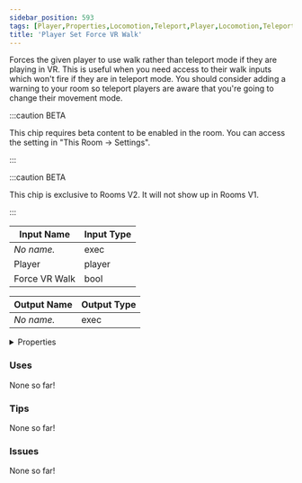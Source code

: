```yaml
---
sidebar_position: 593
tags: [Player,Properties,Locomotion,Teleport,Player,Locomotion,Teleport]
title: 'Player Set Force VR Walk'
---
```


Forces the given player to use walk rather than teleport mode if they are playing in VR. This is useful when you need access to their walk inputs which won't fire if they are in teleport mode. You should consider adding a warning to your room so teleport players are aware that you're going to change their movement mode.

:::caution BETA

This chip requires beta content to be enabled in the room. You can access the setting in "This Room -> Settings".

:::

:::caution BETA

This chip is exclusive to Rooms V2. It will not show up in Rooms V1.

:::


<EsbSvg />

| Input Name | Input Type |
|-----------|-----------|
| *No name.* | exec |
| Player | player |
| Force VR Walk | bool |

| Output Name | Output Type |
|-----------|-----------|
| *No name.* | exec |


<details>
  <summary>Properties</summary>
  <div>
    <div>
    <table>
      <thead>
        <tr>
          <th>Is beta required?</th>
          <th>✅</th>
        </tr>
        <tr>
          <th>Is this chip a trolling risk?</th>
          <th>❌</th>
        </tr>
        <tr>
          <th>Is this chip a role assignment risk?</th>
          <th>❌</th>
        </tr>
        <tr>
          <th>Chip UUID</th>
          <th>c4fa9164-e585-4813-93f4-b31da5635a8b</th>
        </tr>
      </thead>
    </table>
    </div>
  </div>
</details>

### Uses

None so far!

### Tips

None so far!

### Issues

None so far!